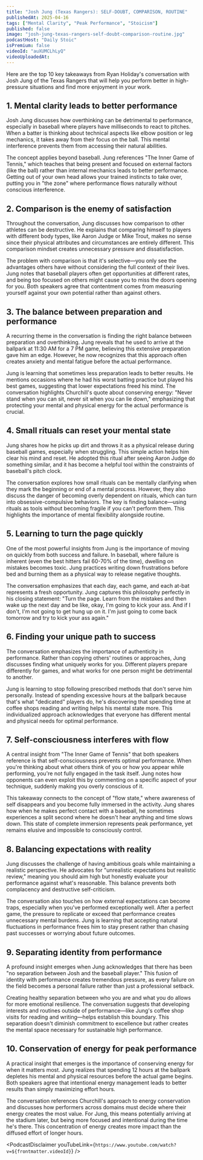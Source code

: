 ```yaml
---
title: "Josh Jung (Texas Rangers): SELF-DOUBT, COMPARISON, ROUTINE"
publishedAt: 2025-04-16
tags: ["Mental Clarity", "Peak Performance", "Stoicism"]
published: false
image: "josh-jung-texas-rangers-self-doubt-comparison-routine.jpg"
podcastHost: "Daily Stoic"
isPremium: false
videoId: "auXUMCLhLyQ"
videoUploadedAt: 
---
```



<PodcastSummaryPageLayout frontmatter={frontmatter}>

Here are the top 10 key takeaways from Ryan Holiday's conversation with Josh Jung of the Texas Rangers that will help you perform better in high-pressure situations and find more enjoyment in your work.

## 1. Mental clarity leads to better performance
Josh Jung discusses how overthinking can be detrimental to performance, especially in baseball where players have milliseconds to react to pitches. When a batter is thinking about technical aspects like elbow position or leg mechanics, it takes away from their focus on the ball. This mental interference prevents them from accessing their natural abilities.

The concept applies beyond baseball. Jung references "The Inner Game of Tennis," which teaches that being present and focused on external factors (like the ball) rather than internal mechanics leads to better performance. Getting out of your own head allows your trained instincts to take over, putting you in "the zone" where performance flows naturally without conscious interference.

## 2. Comparison is the enemy of satisfaction
Throughout the conversation, Jung discusses how comparison to other athletes can be destructive. He explains that comparing himself to players with different body types, like Aaron Judge or Mike Trout, makes no sense since their physical attributes and circumstances are entirely different. This comparison mindset creates unnecessary pressure and dissatisfaction.

The problem with comparison is that it's selective—you only see the advantages others have without considering the full context of their lives. Jung notes that baseball players often get opportunities at different rates, and being too focused on others might cause you to miss the doors opening for you. Both speakers agree that contentment comes from measuring yourself against your own potential rather than against others.

## 3. The balance between preparation and performance
A recurring theme in the conversation is finding the right balance between preparation and overthinking. Jung reveals that he used to arrive at the ballpark at 11:30 AM for a 7 PM game, believing this extensive preparation gave him an edge. However, he now recognizes that this approach often creates anxiety and mental fatigue before the actual performance.

Jung is learning that sometimes less preparation leads to better results. He mentions occasions where he had his worst batting practice but played his best games, suggesting that lower expectations freed his mind. The conversation highlights Churchill's quote about conserving energy: "Never stand when you can sit, never sit when you can lie down," emphasizing that protecting your mental and physical energy for the actual performance is crucial.

## 4. Small rituals can reset your mental state
Jung shares how he picks up dirt and throws it as a physical release during baseball games, especially when struggling. This simple action helps him clear his mind and reset. He adopted this ritual after seeing Aaron Judge do something similar, and it has become a helpful tool within the constraints of baseball's pitch clock.

The conversation explores how small rituals can be mentally clarifying when they mark the beginning or end of a mental process. However, they also discuss the danger of becoming overly dependent on rituals, which can turn into obsessive-compulsive behaviors. The key is finding balance—using rituals as tools without becoming fragile if you can't perform them. This highlights the importance of mental flexibility alongside routine.

## 5. Learning to turn the page quickly
One of the most powerful insights from Jung is the importance of moving on quickly from both success and failure. In baseball, where failure is inherent (even the best hitters fail 60-70% of the time), dwelling on mistakes becomes toxic. Jung practices writing down frustrations before bed and burning them as a physical way to release negative thoughts.

The conversation emphasizes that each day, each game, and each at-bat represents a fresh opportunity. Jung captures this philosophy perfectly in his closing statement: "Turn the page. Learn from the mistakes and then wake up the next day and be like, okay, I'm going to kick your ass. And if I don't, I'm not going to get hung up on it. I'm just going to come back tomorrow and try to kick your ass again."

## 6. Finding your unique path to success
The conversation emphasizes the importance of authenticity in performance. Rather than copying others' routines or approaches, Jung discusses finding what uniquely works for you. Different players prepare differently for games, and what works for one person might be detrimental to another.

Jung is learning to stop following prescribed methods that don't serve him personally. Instead of spending excessive hours at the ballpark because that's what "dedicated" players do, he's discovering that spending time at coffee shops reading and writing helps his mental state more. This individualized approach acknowledges that everyone has different mental and physical needs for optimal performance.

## 7. Self-consciousness interferes with flow
A central insight from "The Inner Game of Tennis" that both speakers reference is that self-consciousness prevents optimal performance. When you're thinking about what others think of you or how you appear while performing, you're not fully engaged in the task itself. Jung notes how opponents can even exploit this by commenting on a specific aspect of your technique, suddenly making you overly conscious of it.

This takeaway connects to the concept of "flow state," where awareness of self disappears and you become fully immersed in the activity. Jung shares how when he makes perfect contact with a baseball, he sometimes experiences a split second where he doesn't hear anything and time slows down. This state of complete immersion represents peak performance, yet remains elusive and impossible to consciously control.

## 8. Balancing expectations with reality
Jung discusses the challenge of having ambitious goals while maintaining a realistic perspective. He advocates for "unrealistic expectations but realistic review," meaning you should aim high but honestly evaluate your performance against what's reasonable. This balance prevents both complacency and destructive self-criticism.

The conversation also touches on how external expectations can become traps, especially when you've performed exceptionally well. After a perfect game, the pressure to replicate or exceed that performance creates unnecessary mental burdens. Jung is learning that accepting natural fluctuations in performance frees him to stay present rather than chasing past successes or worrying about future outcomes.

## 9. Separating identity from performance
A profound insight emerges when Jung acknowledges that there has been "no separation between Josh and the baseball player." This fusion of identity with performance creates tremendous pressure, as every failure on the field becomes a personal failure rather than just a professional setback.

Creating healthy separation between who you are and what you do allows for more emotional resilience. The conversation suggests that developing interests and routines outside of performance—like Jung's coffee shop visits for reading and writing—helps establish this boundary. This separation doesn't diminish commitment to excellence but rather creates the mental space necessary for sustainable high performance.

## 10. Conservation of energy for peak performance
A practical insight that emerges is the importance of conserving energy for when it matters most. Jung realizes that spending 12 hours at the ballpark depletes his mental and physical resources before the actual game begins. Both speakers agree that intentional energy management leads to better results than simply maximizing effort hours.

The conversation references Churchill's approach to energy conservation and discusses how performers across domains must decide where their energy creates the most value. For Jung, this means potentially arriving at the stadium later, but being more focused and intentional during the time he's there. This concentration of energy creates more impact than the diffused effort of longer hours.

<PodcastDisclaimer youTubeLink={`https://www.youtube.com/watch?v=${frontmatter.videoId}`} />

</PodcastSummaryPageLayout>
